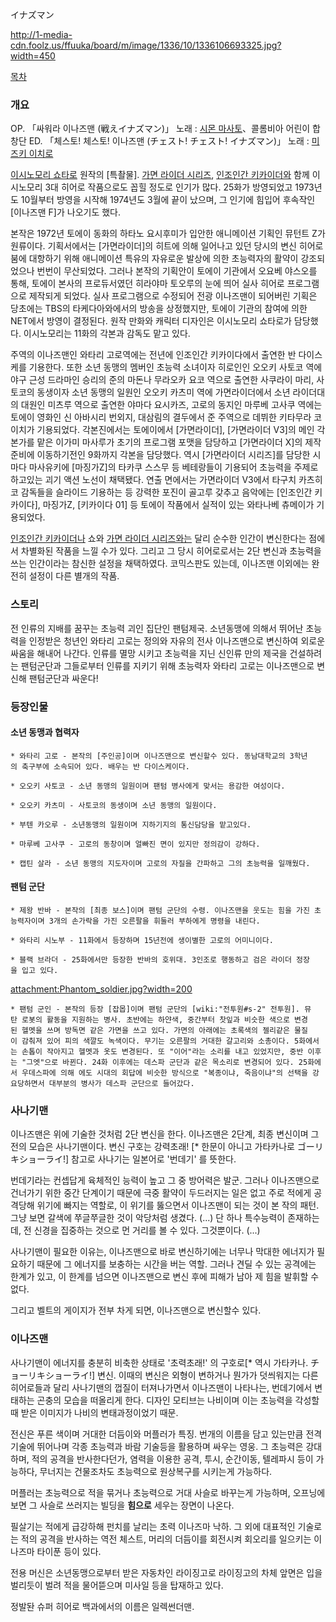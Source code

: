イナズマン

http://1-media-cdn.foolz.us/ffuuka/board/m/image/1336/10/1336106693325.jpg?width=450

[[목차]]
=== 개요 ===
{{{#!HTML
<iframe frameborder="0" width="480" height="270" src="http://www.dailymotion.com/embed/video/xhaf7a"></iframe> }}}
OP. 「싸워라 이나즈맨 (戦えイナズマン)」 노래 : [[시몬 마사토]]、콜롬비아 어린이 합창단
ED. 「체스토! 체스토! 이나즈맨 (チェスト! チェスト! イナズマン)」 노래 : [[미즈키 이치로]]

[[이시노모리 쇼타로]] 원작의 [특촬물]. [[가면 라이더 시리즈]], [[인조인간 키카이더]]와 함께 이시노모리 3대 히어로 작품으로도 꼽힐 정도로 인기가 많다. 25화가 방영되었고 1973년도 10월부터 방영을 시작해 1974년도 3월에 끝이 났으며, 그 인기에 힘입어 후속작인 [이나즈맨 F]가 나오기도 했다.

본작은 1972년 토에이 동화의 하타노 요시후미가 입안한 애니메이션 기획인 뮤턴트 Z가 원류이다. 기획서에서는 [가면라이더]의 히트에 의해 일어나고 있던 당시의 변신 히어로 붐에 대항하기 위해 애니메이션 특유의 자유로운 발상에 의한 초능력자의 활약이 강조되었으나 번번이 무산되었다. 그러나 본작의 기획안이 토에이 기관에서 오요베 야스오를 통해, 토에이 본사의 프로듀서였던 히라야마 토오루의 눈에 띄어 실사 히어로 프로그램으로 제작되게 되었다. 실사 프로그램으로 수정되어 전광 이나즈맨이 되어버린 기획은 당초에는 TBS의 타케다아와에서의 방송을 상정했지만, 토에이 기관의 참여에 의한 NET에서 방영이 결정된다. 원작 만화와 캐릭터 디자인은 이시노모리 쇼타로가 담당했다. 이시노모리는 11화의 각본과 감독도 맡고 있다.

주역의 이나즈맨인 와타리 고로역에는 전년에 인조인간 키카이다에서 출연한 반 다이스케를 기용한다. 또한 소년 동맹의 멤버인 초능력 소녀이자 히로인인 오오키 사토코 역에 야구 근성 드라마인 승리의 준의 마돈나 무라오카 요코 역으로 출연한 사쿠라이 마리, 사토코의 동생이자 소년 동맹의 일원인 오오키 카츠미 역에 가면라이더에서 소년 라이더대의 대원인 미츠루 역으로 출연한 야마다 요시카즈, 고로의 동지인 마루베 고사쿠 역에는 토에이 영화인 신 아바시리 번외지, 대삼림의 결두에서 준 주역으로 데뷔한 키타무라 코이치가 기용되었다. 각본진에서는 토에이에서 [가면라이더], [가면라이더 V3]의 메인 각본가를 맡은 이가미 마사루가 초기의 프로그램 포맷을 담당하고 [가면라이더 X]의 제작 준비에 이동하기전인 9화까지 각본을 담당했다. 역시 [가면라이더 시리즈]를 담당한 시마다 마사유키에 [마징가Z]의 타카쿠 스스무 등 베테랑들이 기용되어 초능력을 주제로 하고있는 괴기 액션 노선이 채택됐다. 연출 면에서는 가면라이더 V3에서 타구치 카츠히코 감독들을 슬라이드 기용하는 등 강력한 포진이 골고루 갖추고 음악에는 [인조인간 키카이다], 마징가Z, [키카이다 01] 등 토에이 작품에서 실적이 있는 와타나베 츄메이가 기용되었다.

[[인조인간 키카이더]]나 쇼와 [[가면 라이더 시리즈]]와는 달리 순수한 인간이 변신한다는 점에서 차별화된 작품을 느낄 수가 있다. 그리고 그 당시 히어로로서는 2단 변신과 초능력을 쓰는 인간이라는 참신한 설정을 채택하였다. 코믹스판도 있는데, 이나즈맨 이외에는 완전히 설정이 다른 별개의 작품.

=== 스토리 ===
전 인류의 지배를 꿈꾸는 초능력 괴인 집단인 팬텀제국. 소년동맹에 의해서 뛰어난 초능력을 인정받은 청년인 와타리 고로는 정의와 자유의 전사 이나즈맨으로 변신하여 외로운 싸움을 해내어 나간다. 인류를 멸망 시키고 초능력을 지닌 신인류 만의 제국을 건설하려는 팬텀군단과 그들로부터 인류를 지키기 위해 초능력자 와타리 고로는 이나즈맨으로 변신해 팬텀군단과 싸운다! 

=== 등장인물 ===
==== 소년 동맹과 협력자 ====
 * 와타리 고로 - 본작의 [주인공]이며 이나즈맨으로 변신할수 있다. 동남대학교의 3학년의 축구부에 소속되어 있다. 배우는 반 다이스케이다.

 * 오오키 사토코 - 소년 동맹의 일원이며 팬텀 병사에게 맞서는 용감한 여성이다. 

 * 오오키 카츠미 - 사토코의 동생이며 소년 동맹의 일원이다. 

 * 부텐 카오루 - 소년동맹의 일원이며 지하기지의 통신담당을 맡고있다.

 * 마루베 고사쿠 - 고로의 동창이며 얼빠진 면이 있지만 정의감이 강하다.

 * 캡틴 살라 - 소년 동맹의 지도자이며 고로의 자질을 간파하고 그의 초능력을 일깨웠다.

==== 팬텀 군단 ====
 * 제왕 반바 - 본작의 [최종 보스]이며 팬텀 군단의 수령. 이나즈맨을 웃도는 힘을 가진 초능력자이며 3개의 손가락을 가진 오른팔을 휘둘러 부하에게 명령을 내린다.

 * 와타리 시노부 - 11화에서 등장하며 15년전에 생이별한 고로의 어미니이다.

 * 블랙 브라더 - 25화에서만 등장한 반바의 호위대. 3인조로 행동하고 검은 라이더 정장을 입고 있다. 

attachment:Phantom_soldier.jpg?width=200
 * 팬텀 군인 - 본작의 등장 [잡몹]이며 팬텀 군단의 [wiki:"전투원#s-2" 전투원]. 뮤탄 로봇의 활동을 지원하는 병사. 초반에는 하얀색, 중간부터 찻잎과 비슷한 색으로 변경된 헬멧을 쓰며 방독면 같은 가면을 쓰고 있다. 가면의 아래에는 초록색의 젤리같은 물질이 감춰져 있어 피의 색깔도 녹색이다. 무기는 오른팔의 거대한 갈고리와 소총이다. 5화에서는 손톱이 작아지고 헬멧과 옷도 변경된다. 또 "이어"라는 소리를 내고 있었지만, 중반 이후는 "그엣"으로 바뀐다. 24화 이후에는 데스파 군단과 같은 목소리로 변경되어 있다. 25화에서 우데스파에 의해 에도 시대의 회답에 비슷한 방식으로 "복종이냐, 죽음이냐"의 선택을 강요당하면서 대부분의 병사가 데스파 군단으로 들어갔다.

=== 사나기맨 ===
이나즈맨은 위에 기술한 것처럼 2단 변신을 한다. 이나즈맨은 2단계, 최종 변신이며 그 전의 모습은 사나기맨이다. 변신 구호는 강력초래! [* 한문이 아니고 가타카나로 ゴーリキショーライ!] 참고로 사나기는 일본어로 '번데기' 를 뜻한다.

번데기라는 컨셉답게 육체적인 능력이 높고 그 중 방어력은 발군. 그러나 이나즈맨으로 건너가기 위한 중간 단계이기 때문에 극중 활약이 두드러지는 일은 없고 주로 적에게 공격당해 위기에 빠지는 역할로, 이 위기를 뚫으면서 이나즈맨이 되는 것이 본 작의 패턴. 그냥 보면 갈색에 쭈글쭈글한 것이 악당처럼 생겼다. (...) 단 하나 특수능력이 존재하는데, 전 신경을 집중하는 것으로 먼 거리를 볼 수 있다. 그것뿐이다. (...)

사나기맨이 필요한 이유는, 이나즈맨으로 바로 변신하기에는 너무나 막대한 에너지가 필요하기 때문에 그 에너지를 보충하는 시간을 버는 역할. 그러나 견딜 수 있는 공격에는 한계가 있고, 이 한계를 넘으면 이나즈맨으로 변신 후에 피해가 남아 제 힘을 발휘할 수 없다.

그리고 벨트의 게이지가 전부 차게 되면, 이나즈맨으로 변신할수 있다.

=== 이나즈맨 ===
사나기맨이 에너지를 충분히 비축한 상태로 '초력초래!' 의 구호로[* 역시 가타카나. チョーリキショーライ!] 변신. 이때의 변신은 외형이 변하거나 뭔가가 덧씌워지는 다른 히어로들과 달리 사나기맨의 껍질이 터져나가면서 이나즈맨이 나타나는, 번데기에서 변태하는 곤충의 모습을 떠올리게 한다.
디자인 모티브는 나비이며 이는 초능력을 각성할 때 받은 이미지가 나비의 변태과정이었기 때문.

전신은 푸른 색이며 거대한 더듬이와 머플러가 특징. 번개의 이름을 담고 있는만큼 전격 기술에 뛰어나며 각종 초능력과 바람 기술등을 활용하며 싸우는 영웅. 그 초능력은 강대하며, 적의 공격을 반사한다던가, 염력을 이용한 공격, 투시, 순간이동, 텔레파시 등이 가능하다, 무너지는 건물조차도 초능력으로 원상복구를 시키는게 가능하다. 

머플러는 초능력으로 적을 묶거나 초능력으로 거대 사슬로 바꾸는게 가능하며, 오프닝에 보면 그 사슬로 쓰러지는 빌딩을 '''힘으로''' 세우는 장면이 나온다.   

필살기는 적에게 급강하해 펀치를 날리는 초력 이나즈마 낙하. 그 외에 대표적인 기술로는 적의 공격을 반사하는 역전 체스트, 머리의 더듬이를 회전시켜 회오리를 일으키는 이나즈마 타이푼 등이 있다.

전용 머신은 소년동맹으로부터 받은 자동차인 라이징고로 라이징고의 차체 앞면은 입을 벌리듯이 벌려 적을 물어뜯으며 미사일 등을 탑재하고 있다. 

정발돤 슈퍼 히어로 백과에서의 이름은 일렉썬더맨.
